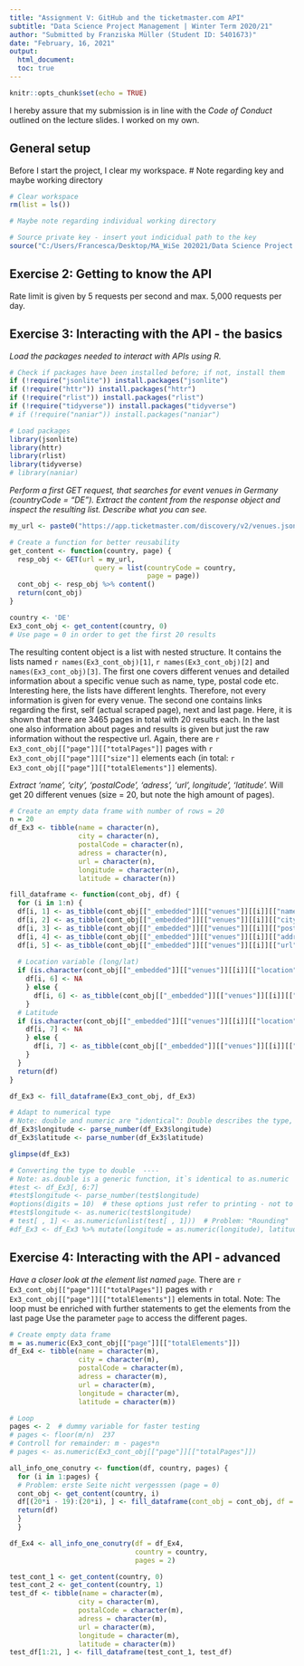 ```yaml
---
title: "Assignment V: GitHub and the ticketmaster.com API"
subtitle: "Data Science Project Management | Winter Term 2020/21"
author: "Submitted by Franziska Müller (Student ID: 5401673)"
date: "February, 16, 2021"
output: 
  html_document:
  toc: true
---
```

  
```r
knitr::opts_chunk$set(echo = TRUE)
```
I hereby assure that my submission is in line with the *Code of Conduct* outlined on the lecture slides. I worked on my own.

## General setup

Before I start the project, I clear my workspace. 
# Note regarding key and maybe working directory

```r
# Clear workspace
rm(list = ls())

# Maybe note regarding individual working directory 

# Source private key - insert yout indicidual path to the key
source("C:/Users/Francesca/Desktop/MA_WiSe 202021/Data Science Project Management/Assignments/key_ticketmaster.R")
```

## Exercise 2: Getting to know the API

Rate limit is given by 5 requests per second and max. 5,000 requests per day.


## Exercise 3: Interacting with the API - the basics

*Load the packages needed to interact with APIs using R.*
```r
# Check if packages have been installed before; if not, install them
if (!require("jsonlite")) install.packages("jsonlite")
if (!require("httr")) install.packages("httr")
if (!require("rlist")) install.packages("rlist")
if (!require("tidyverse")) install.packages("tidyverse")
# if (!require("naniar")) install.packages("naniar")

# Load packages
library(jsonlite)  
library(httr)
library(rlist)
library(tidyverse)
# library(naniar)
```

*Perform a first GET request, that searches for event venues in Germany (countryCode = "DE"). Extract the content from the response object and inspect the resulting list. Describe what you can see.*

```r

my_url <- paste0("https://app.ticketmaster.com/discovery/v2/venues.json?apikey=", key)

# Create a function for better reusability
get_content <- function(country, page) {
  resp_obj <- GET(url = my_url, 
                     query = list(countryCode = country,
                                  page = page))
  cont_obj <- resp_obj %>% content()
  return(cont_obj)
}

country <- 'DE'
Ex3_cont_obj <- get_content(country, 0)
# Use page = 0 in order to get the first 20 results

```
The resulting content object is a list with nested structure. It contains the lists named ``r names(Ex3_cont_obj)[1]``, ``r names(Ex3_cont_obj)[2]`` and `` names(Ex3_cont_obj)[3]``. The first one covers different venues and detailed information about a specific venue such as name, type, postal code etc. Interesting here, the lists have different lenghts. Therefore, not every information is given for every venue.
The second one contains links regarding the first, self (actual scraped page), next and last page. Here, it is shown that there are 3465 pages in total with 20 results each. In the last one also information about pages and results is given but just the raw information without the respective url. Again, there are ``r Ex3_cont_obj[["page"]][["totalPages"]]`` pages with ``r Ex3_cont_obj[["page"]][["size"]]`` elements each (in total: ``r Ex3_cont_obj[["page"]][["totalElements"]]`` elements).

*Extract 'name', 'city', 'postalCode', 'adress', 'url', longitude', 'latitude'.*
Will get 20 different venues (size = 20, but note the high amount of pages).

```r
# Create an empty data frame with number of rows = 20
n = 20
df_Ex3 <- tibble(name = character(n),
                 city = character(n),
                 postalCode = character(n),
                 adress = character(n),
                 url = character(n),
                 longitude = character(n),
                 latitude = character(n))

fill_dataframe <- function(cont_obj, df) {
  for (i in 1:n) {
  df[i, 1] <- as_tibble(cont_obj[["_embedded"]][["venues"]][[i]][["name"]])  # ith row, first col
  df[i, 2] <- as_tibble(cont_obj[["_embedded"]][["venues"]][[i]][["city"]][["name"]])
  df[i, 3] <- as_tibble(cont_obj[["_embedded"]][["venues"]][[i]][["postalCode"]])
  df[i, 4] <- as_tibble(cont_obj[["_embedded"]][["venues"]][[i]][["address"]][["line1"]])
  df[i, 5] <- as_tibble(cont_obj[["_embedded"]][["venues"]][[i]][["url"]])
  
  # Location variable (long/lat)
  if (is.character(cont_obj[["_embedded"]][["venues"]][[i]][["location"]][["longitude"]]) == FALSE) {
    df[i, 6] <- NA
    } else {
      df[i, 6] <- as_tibble(cont_obj[["_embedded"]][["venues"]][[i]][["location"]][["longitude"]])
    }
  # Latitude
  if (is.character(cont_obj[["_embedded"]][["venues"]][[i]][["location"]][["latitude"]]) == FALSE) {
    df[i, 7] <- NA
    } else {
      df[i, 7] <- as_tibble(cont_obj[["_embedded"]][["venues"]][[i]][["location"]][["latitude"]])
    }
  }
  return(df)
}

df_Ex3 <- fill_dataframe(Ex3_cont_obj, df_Ex3)

# Adapt to numerical type
# Note: double and numeric are "identical": Double describes the type, numeric the mode (implicit the class)
df_Ex3$longitude <- parse_number(df_Ex3$longitude)
df_Ex3$latitude <- parse_number(df_Ex3$latitude)

glimpse(df_Ex3)

# Converting the type to double  ----
# Note: as.double is a generic function, it`s identical to as.numeric
#test <- df_Ex3[, 6:7]
#test$longitude <- parse_number(test$longitude)
#options(digits = 10)  # these options just refer to printing - not to the object itself in the environment
#test$longitude <- as.numeric(test$longitude)
# test[ , 1] <- as.numeric(unlist(test[ , 1]))  # Problem: "Rounding"
#df_Ex3 <- df_Ex3 %>% mutate(longitude = as.numeric(longitude), latitude = as.numeric(latitude))

```

## Exercise 4: Interacting with the API - advanced

*Have a closer look at the element list named ``page``.*
There are ``r Ex3_cont_obj[["page"]][["totalPages"]]`` pages with ``r Ex3_cont_obj[["page"]][["totalElements"]]`` elements in total. 
Note: The loop must be enriched with further statements to get the elements from the last page
Use the parameter ``page`` to access the different pages. 

```r
# Create empty data frame
m = as.numeric(Ex3_cont_obj[["page"]][["totalElements"]])
df_Ex4 <- tibble(name = character(m),
                 city = character(m),
                 postalCode = character(m),
                 adress = character(m),
                 url = character(m),
                 longitude = character(m),
                 latitude = character(m))

# Loop 
pages <- 2  # dummy variable for faster testing
# pages <- floor(m/n)  237
# Controll for remainder: m - pages*n 
# pages <- as.numeric(Ex3_cont_obj[["page"]][["totalPages"]])

all_info_one_conutry <- function(df, country, pages) {
  for (i in 1:pages) {
  # Problem: erste Seite nicht vergesssen (page = 0)
  cont_obj <- get_content(country, i)
  df[(20*i - 19):(20*i), ] <- fill_dataframe(cont_obj = cont_obj, df = df)  # Hier liegt ein Fehler
  return(df)
  }
  }

df_Ex4 <- all_info_one_conutry(df = df_Ex4,
                               country = country,
                               pages = 2)

test_cont_1 <- get_content(country, 0)
test_cont_2 <- get_content(country, 1)
test_df <- tibble(name = character(m),
                 city = character(m),
                 postalCode = character(m),
                 adress = character(m),
                 url = character(m),
                 longitude = character(m),
                 latitude = character(m))
test_df[1:21, ] <- fill_dataframe(test_cont_1, test_df)

```
